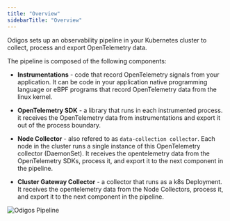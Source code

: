 ---
title: "Overview"
sidebarTitle: "Overview"
---

Odigos sets up an observability pipeline in your Kubernetes cluster to collect, process and export OpenTelemetry data.

The pipeline is composed of the following components:

- **Instrumentations** - code that record OpenTelemetry signals from your application. 
It can be code in your application native programming language or eBPF programs that record OpenTelemetry data from the linux kernel.

- **OpenTelemetry SDK** - a library that runs in each instrumented process. it receives the OpenTelemetry data from instrumentations and export it out of the process boundary.

- **Node Collector** - also refered to as `data-collection collector`. Each node in the cluster runs a single instance of this OpenTelemetry collector (DaemonSet). 
It receives the opentelemetry data from the OpenTelemetry SDKs, process it, and export it to the next component in the pipeline.

- **Cluster Gateway Collector** - a collector that runs as a k8s Deployment. It receives the opentelemetry data from the Node Collectors, process it, and export it to the next component in the pipeline.

<Frame>
    <img src="/images/odigos_pipeline.png" alt="Odigos Pipeline" />
</Frame>